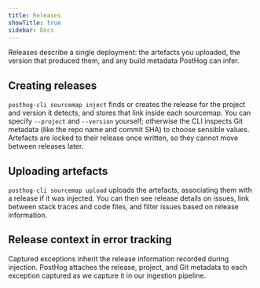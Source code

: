 ```yaml
---
title: Releases
showTitle: true
sidebar: Docs
---
```


Releases describe a single deployment: the artefacts you uploaded, the version that produced them, and any build metadata PostHog can infer.

## Creating releases

`posthog-cli sourcemap inject` finds or creates the release for the project and version it detects, and stores that link inside each sourcemap. You can specify `--project` and `--version` yourself; otherwise the CLI inspects Git metadata (like the repo name and commit SHA) to choose sensible values. Artefacts are locked to their release once written, so they cannot move between releases later.

## Uploading artefacts

`posthog-cli sourcemap upload` uploads the artefacts, associating them with a release if it was injected. You can then see release details on issues, link between stack traces and code files, and filter issues based on release information.

## Release context in error tracking

Captured exceptions inherit the release information recorded during injection. PostHog attaches the release, project, and Git metadata to each exception captured as we capture it in our ingestion pipeline.
